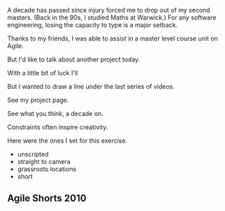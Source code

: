 A decade has passed since injury forced me to drop out of my second masters. (Back in the 90s, I studied Maths
at Warwick.) For any software engineering, losing the capacity to type is a major setback.

Thanks to my friends, I was able to assist in a master level course unit on Agile.

But I'd like to talk about another project today.

With a little bit of luck I'll

But I wanted to draw a line under the last series of videos.

See my project page.

See what you think, a decade on.

Constraints often inspire creativity.

Here were the ones I set for this exercise.

 * unscripted
 * straight to camera
 * grassroots locations
 * short

## Agile Shorts 2010
